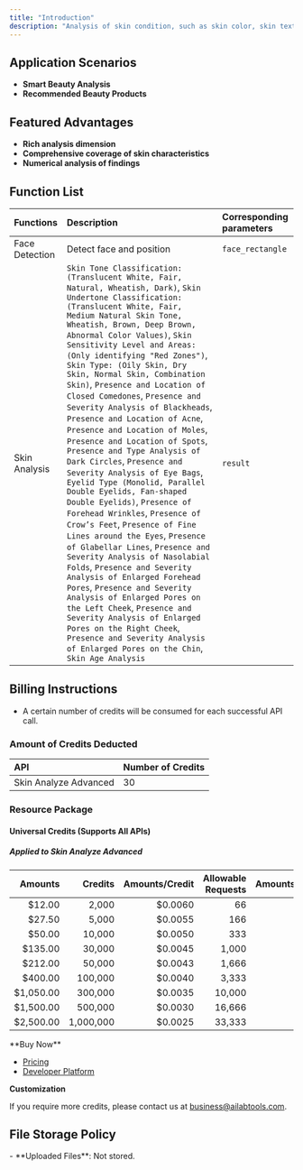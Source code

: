 ```yaml
---
title: "Introduction"
description: "Analysis of skin condition, such as skin color, skin texture, double eyelids, eye bags, dark circles, wrinkles, acne, spots, etc."
---
```


## Application Scenarios

- **Smart Beauty Analysis**
- **Recommended Beauty Products**

## Featured Advantages

- **Rich analysis dimension**
- **Comprehensive coverage of skin characteristics**
- **Numerical analysis of findings**

## Function List

| Functions      | Description                                                                                                                                                                                                                                                                                                                                                                                                                                                                                                                                                                                                                                                                                                                                                                                                                                                                                                                                                                                                                                                                                                                                                                                                                                                                                                                                                                                                                            | Corresponding parameters |
|:---------------|:---------------------------------------------------------------------------------------------------------------------------------------------------------------------------------------------------------------------------------------------------------------------------------------------------------------------------------------------------------------------------------------------------------------------------------------------------------------------------------------------------------------------------------------------------------------------------------------------------------------------------------------------------------------------------------------------------------------------------------------------------------------------------------------------------------------------------------------------------------------------------------------------------------------------------------------------------------------------------------------------------------------------------------------------------------------------------------------------------------------------------------------------------------------------------------------------------------------------------------------------------------------------------------------------------------------------------------------------------------------------------------------------------------------------------------------|:-------------------------|
| Face Detection | Detect face and position                                                                                                                                                                                                                                                                                                                                                                                                                                                                                                                                                                                                                                                                                                                                                                                                                                                                                                                                                                                                                                                                                                                                                                                                                                                                                                                                                                                                               | `face_rectangle`         |
| Skin Analysis  | `Skin Tone Classification: (Translucent White, Fair, Natural, Wheatish, Dark)`, `Skin Undertone Classification: (Translucent White, Fair, Medium Natural Skin Tone, Wheatish, Brown, Deep Brown, Abnormal Color Values)`, `Skin Sensitivity Level and Areas: (Only identifying "Red Zones")`, `Skin Type: (Oily Skin, Dry Skin, Normal Skin, Combination Skin)`, `Presence and Location of Closed Comedones`, `Presence and Severity Analysis of Blackheads`, `Presence and Location of Acne`, `Presence and Location of Moles`, `Presence and Location of Spots`, `Presence and Type Analysis of Dark Circles`, `Presence and Severity Analysis of Eye Bags`, `Eyelid Type (Monolid, Parallel Double Eyelids, Fan-shaped Double Eyelids)`, `Presence of Forehead Wrinkles`, `Presence of Crow’s Feet`, `Presence of Fine Lines around the Eyes`, `Presence of Glabellar Lines`, `Presence and Severity Analysis of Nasolabial Folds`, `Presence and Severity Analysis of Enlarged Forehead Pores`, `Presence and Severity Analysis of Enlarged Pores on the Left Cheek`, `Presence and Severity Analysis of Enlarged Pores on the Right Cheek`, `Presence and Severity Analysis of Enlarged Pores on the Chin`, `Skin Age Analysis` | `result`                 |

<SkinAnalysisContrast />

## Billing Instructions

- A certain number of credits will be consumed for each successful API call.

### Amount of Credits Deducted

| API                   | Number of Credits |
|:----------------------|:------------------|
| Skin Analyze Advanced | 30                |

### Resource Package

#### Universal Credits (Supports All APIs)

##### Applied to Skin Analyze Advanced

|   Amounts |   Credits | Amounts/Credit | Allowable Requests | Amounts/Request |
|----------:|----------:|---------------:|-------------------:|----------------:|
|    $12.00 |     2,000 |        $0.0060 |                 66 |         $0.1800 |
|    $27.50 |     5,000 |        $0.0055 |                166 |         $0.1650 |
|    $50.00 |    10,000 |        $0.0050 |                333 |         $0.1500 |
|   $135.00 |    30,000 |        $0.0045 |              1,000 |         $0.1350 |
|   $212.00 |    50,000 |        $0.0043 |              1,666 |         $0.1290 |
|   $400.00 |   100,000 |        $0.0040 |              3,333 |         $0.1200 |
| $1,050.00 |   300,000 |        $0.0035 |             10,000 |         $0.1050 |
| $1,500.00 |   500,000 |        $0.0030 |             16,666 |         $0.0900 |
| $2,500.00 | 1,000,000 |        $0.0025 |             33,333 |         $0.0750 |
<Tip>
**Buy Now**

- <a href="https://www.ailabtools.com/price?tab=developer" target="_blank">Pricing</a>
- <a href="https://www.ailabtools.com/developer-platform" target="_blank">Developer Platform</a>

**Customization**

If you require more credits, please contact us at <a href="mailto:business@ailabtools.com">business@ailabtools.com</a>.
</Tip>

## File Storage Policy
<Tip>
- **Uploaded Files**: Not stored.
</Tip>